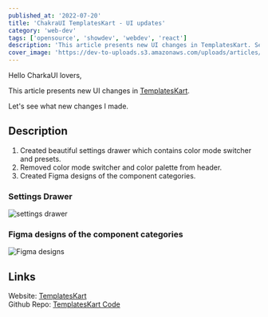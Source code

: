 ```yaml
---
published_at: '2022-07-20'
title: 'ChakraUI TemplatesKart - UI updates'
category: 'web-dev'
tags: ['opensource', 'showdev', 'webdev', 'react']
description: 'This article presents new UI changes in TemplatesKart. See what new changes I made.'
cover_image: 'https://dev-to-uploads.s3.amazonaws.com/uploads/articles/j7gj5kgas9fpjqcormah.png'
---
```


Hello CharkaUI lovers,

This article presents new UI changes in [TemplatesKart](https://templateskart.com).<br />

Let's see what new changes I made.

## Description

1. Created beautiful settings drawer which contains color mode switcher and presets.
2. Removed color mode switcher and color palette from header.
3. Created Figma designs of the component categories.

### Settings Drawer

![settings drawer](https://dev-to-uploads.s3.amazonaws.com/uploads/articles/jjpqyspr08swqrtfyxc6.png)

### Figma designs of the component categories

![Figma designs](https://dev-to-uploads.s3.amazonaws.com/uploads/articles/wpb9g514yw9zy6buu4aw.png)

## Links

Website: [TemplatesKart](https://templateskart.com) <br />
Github Repo: [TemplatesKart Code](https://github.com/MA-Gelton/templateskart)

